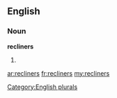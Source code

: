 ==English==

===Noun===
'''recliners'''

# {{plural of|[[recliner]]}}

[[Category:English plurals]]

[[ar:recliners]]
[[fr:recliners]]
[[my:recliners]]